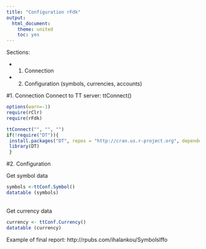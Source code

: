 ```yaml
---
title: "Configuration rFdk"
output:
  html_document:
    theme: united
    toc: yes
---
```


Sections:

* 1. Connection

* 2. Configuration (symbols, currencies, accounts)


#1. Connection
Connect to TT server:
ttConnect()

```r
options(warn=-1)
require(rClr)
require(rFdk)

ttConnect("", "", "")
if(!require("DT")){ 
 install.packages("DT", repos = "http://cran.us.r-project.org", dependencies = TRUE)  
 library(DT) 
 } 

```

#2. Configuration

Get symbol data
<br>
```r
symbols <-ttConf.Symbol()
datatable (symbols)
```
<br>
Get currency data
<br>
```r
currency <- ttConf.Currency()
datatable (currency)
```

Example of final report: 
http://rpubs.com/ihalankou/SymbolsIffo
